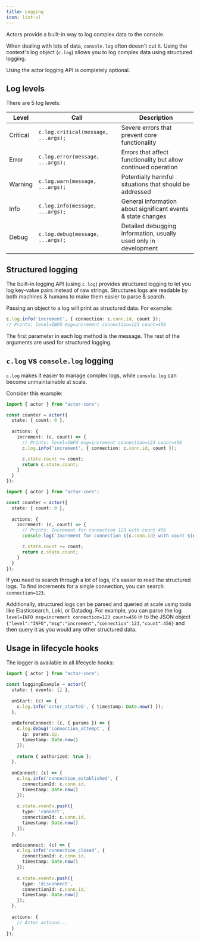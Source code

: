 ```yaml
---
title: Logging
icon: list-ul
---
```


Actors provide a built-in way to log complex data to the console.

When dealing with lots of data, `console.log` often doesn't cut it. Using the context's log object (`c.log`) allows you to log complex data using structured logging.

<Note>Using the actor logging API is completely optional.</Note>

## Log levels

There are 5 log levels:

| Level    | Call                            | Description                                                      |
| -------- | ------------------------------- | ---------------------------------------------------------------- |
| Critical | `c.log.critical(message, ...args);` | Severe errors that prevent core functionality                    |
| Error    | `c.log.error(message, ...args);`    | Errors that affect functionality but allow continued operation   |
| Warning  | `c.log.warn(message, ...args);`     | Potentially harmful situations that should be addressed          |
| Info     | `c.log.info(message, ...args);`     | General information about significant events & state changes     |
| Debug    | `c.log.debug(message, ...args);`    | Detailed debugging information, usually used only in development |

## Structured logging

The built-in logging API (using `c.log`) provides structured logging to let you log key-value
pairs instead of raw strings. Structures logs are readable by both machines &
humans to make them easier to parse & search.

Passing an object to a log will print as structured data. For example:

```typescript
c.log.info('increment', { connection: c.conn.id, count });
// Prints: level=INFO msg=increment connection=123 count=456
```

The first parameter in each log method is the message. The rest of the arguments are used for structured logging.

## `c.log` vs `console.log` logging

`c.log` makes it easier to manage complex logs, while `console.log` can
become unmaintainable at scale.

Consider this example:

<CodeGroup>

```typescript structured_logging.ts
import { actor } from "actor-core";

const counter = actor({
  state: { count: 0 },
  
  actions: {
    increment: (c, count) => {
      // Prints: level=INFO msg=increment connection=123 count=456
      c.log.info('increment', { connection: c.conn.id, count });

      c.state.count += count;
      return c.state.count;
    }
  }
});
```

```typescript unstructured_logging.ts
import { actor } from "actor-core";

const counter = actor({
  state: { count: 0 },
  
  actions: {
    increment: (c, count) => {
      // Prints: Increment for connection 123 with count 456
      console.log(`Increment for connection ${c.conn.id} with count ${count}`);

      c.state.count += count;
      return c.state.count;
    }
  }
});
```

</CodeGroup>

If you need to search through a lot of logs, it's easier to read the structured logs. To find increments for a single connection, you can search `connection=123`.

Additionally, structured logs can be parsed and queried at scale using tools like Elasticsearch, Loki, or Datadog. For example, you can parse the log `level=INFO msg=increment connection=123 count=456` in to the JSON object `{"level":"INFO","msg":"increment","connection":123,"count":456}` and then query it as you would any other structured data.

## Usage in lifecycle hooks

The logger is available in all lifecycle hooks:

```typescript
import { actor } from "actor-core";

const loggingExample = actor({
  state: { events: [] },
  
  onStart: (c) => {
    c.log.info('actor_started', { timestamp: Date.now() });
  },
  
  onBeforeConnect: (c, { params }) => {
    c.log.debug('connection_attempt', { 
      ip: params.ip,
      timestamp: Date.now() 
    });
    
    return { authorized: true };
  },
  
  onConnect: (c) => {
    c.log.info('connection_established', { 
      connectionId: c.conn.id,
      timestamp: Date.now() 
    });
    
    c.state.events.push({
      type: 'connect',
      connectionId: c.conn.id,
      timestamp: Date.now()
    });
  },
  
  onDisconnect: (c) => {
    c.log.info('connection_closed', { 
      connectionId: c.conn.id,
      timestamp: Date.now() 
    });
    
    c.state.events.push({
      type: 'disconnect',
      connectionId: c.conn.id,
      timestamp: Date.now()
    });
  },
  
  actions: {
    // Actor actions...
  }
});
```
